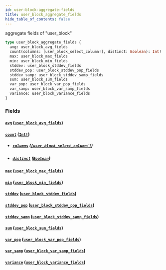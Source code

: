 ```yaml
---
id: user-block-aggregate-fields
title: user_block_aggregate_fields
hide_table_of_contents: false
---
```


aggregate fields of "user_block"

```graphql
type user_block_aggregate_fields {
  avg: user_block_avg_fields
  count(columns: [user_block_select_column!], distinct: Boolean): Int!
  max: user_block_max_fields
  min: user_block_min_fields
  stddev: user_block_stddev_fields
  stddev_pop: user_block_stddev_pop_fields
  stddev_samp: user_block_stddev_samp_fields
  sum: user_block_sum_fields
  var_pop: user_block_var_pop_fields
  var_samp: user_block_var_samp_fields
  variance: user_block_variance_fields
}
```

### Fields

#### [`avg`](#) ([`user_block_avg_fields`](../objects/user-block-avg-fields))

#### [`count`](#) ([`Int!`](../scalars/int))

- ##### [`columns`](#) ([`[user_block_select_column!]`](../enums/user-block-select-column))

- ##### [`distinct`](#) ([`Boolean`](../scalars/boolean))

#### [`max`](#) ([`user_block_max_fields`](../objects/user-block-max-fields))

#### [`min`](#) ([`user_block_min_fields`](../objects/user-block-min-fields))

#### [`stddev`](#) ([`user_block_stddev_fields`](../objects/user-block-stddev-fields))

#### [`stddev_pop`](#) ([`user_block_stddev_pop_fields`](../objects/user-block-stddev-pop-fields))

#### [`stddev_samp`](#) ([`user_block_stddev_samp_fields`](../objects/user-block-stddev-samp-fields))

#### [`sum`](#) ([`user_block_sum_fields`](../objects/user-block-sum-fields))

#### [`var_pop`](#) ([`user_block_var_pop_fields`](../objects/user-block-var-pop-fields))

#### [`var_samp`](#) ([`user_block_var_samp_fields`](../objects/user-block-var-samp-fields))

#### [`variance`](#) ([`user_block_variance_fields`](../objects/user-block-variance-fields))
